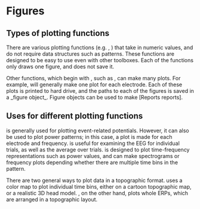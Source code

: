 = Figures =

== Types of plotting functions ==

There are various plotting functions (e.g. {{{plot_erp}}}, {{{plot_tfr}}}) that take in numeric values, and do not require data structures such as patterns.  These functions are designed to be easy to use even with other toolboxes.  Each of the {{{plot_*}}} functions only draws one figure, and does not save it.

Other functions, which begin with {{{pat_}}}, such as {{{pat_erp}}}, can make many plots.  For example, {{{pat_erp}}} will generally make one plot for each electrode.  Each of these plots is printed to hard drive, and the paths to each of the figures is saved in a _figure object_.  Figure objects can be used to make [Reports reports].

== Uses for different plotting functions ==

{{{pat_erp}}} is generally used for plotting event-related potentials.  However, it can also be used to plot power patterns; in this case, a plot is made for each electrode and frequency.  {{{pat_erp_image}}} is useful for examining the EEG for individual trials, as well as the average over trials.  {{{pat_tfr}}} is designed to plot time-frequency representations such as power values, and can make spectrograms or frequency plots depending whether there are multiple time bins in the pattern.

There are two general ways to plot data in a topographic format.  {{{pat_topoplot}}} uses a color map to plot individual time bins, either on a cartoon topographic map, or a realistic 3D head model.  {{{pat_plottopo}}}, on the other hand, plots whole ERPs, which are arranged in a topographic layout.